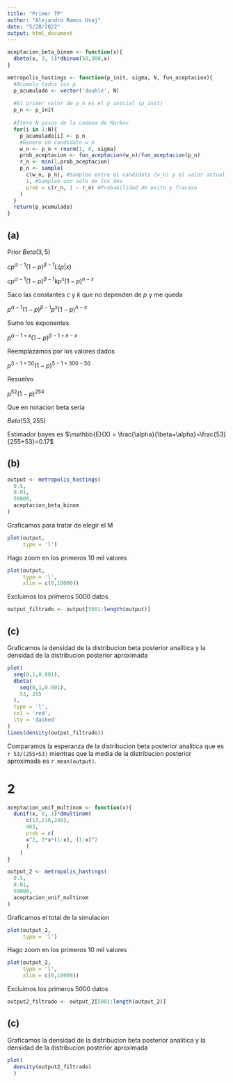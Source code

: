 ```yaml
---
title: "Primer TP"
author: "Alejandro Ramos Usaj"
date: "5/28/2022"
output: html_document
---
```


```r
aceptacion_beta_binom <- function(x){
  dbeta(x, 3, 5)*dbinom(50,300,x)
}

metropolis_hastings <- function(p_init, sigma, N, fun_aceptacion){
  #Acumulo todos los p
  p_acumulado <- vector('double', N)
  
  #El primer valor de p_n es el p inicial (p_init)
  p_n <- p_init
  
  #Itero N pasos de la cadena de Markov
  for(i in 1:N){
    p_acumulado[i] <- p_n
    #Genero un candidato w_n
    w_n <- p_n + rnorm(1, 0, sigma)
    prob_aceptacion <- fun_aceptacion(w_n)/fun_aceptacion(p_n)
    r_n <- min(1,prob_aceptacion)
    p_n <- sample(
      c(w_n, p_n), #Sampleo entre el candidato (w_n) y el valor actual (p_n)
      1, #Sampleo uno solo de los dos
      prob = c(r_n, 1 - r_n) #Probabilidad de exito y fracaso
    )
  }
  return(p_acumulado)
}
```


## (a)

Prior $Beta(3,5)$

$cp^{\alpha-1}(1-p)^{\beta-1}L(p|x)$

$cp^{\alpha-1}(1-p)^{\beta-1}kp^x(1-p)^{n-x}$

Saco las constantes $c$ y $k$ que no dependen de $p$ y me queda

$p^{\alpha-1}(1-p)^{\beta-1}p^x(1-p)^{n-x}$

Sumo los exponentes

$p^{\alpha-1+x}(1-p)^{\beta-1+n-x}$

Reemplazamos por los valores dados

$p^{3-1+50}(1-p)^{5-1+300-50}$

Resuelvo

$p^{52}(1-p)^{254}$

Que en notacion beta seria 

$Beta(53,255)$

Estimador bayes es $\mathbb{E}(X) = \frac{\alpha}{\beta+\alpha}=\frac{53}{255+53}=0.17$

## (b)

```r
output <- metropolis_hastings(
  0.5,
  0.01,
  50000,
  aceptacion_beta_binom
)
```

Graficamos para tratar de elegir el M

```r
plot(output,
     type = 'l')
```
Hago zoom en los primeros 10 mil valores

```r
plot(output,
     type = 'l',
     xlim = c(0,10000))
```

Excluimos los primeros 5000 datos 

```r
output_filtrado <- output[5001:length(output)]
```


## (c)

Graficamos la densidad de la distribucion beta posterior analitica y la densidad de la distribucion posterior aproximada

```r
plot(
  seq(0,1,0.001),
  dbeta(
    seq(0,1,0.001),
    53, 255
  ),
  type = 'l',
  col = 'red',
  lty = 'dashed'
)
lines(density(output_filtrado))
```
Comparamos la esperanza de la distribucion beta posterior analitica que es `r 53/(255+53)` mientras que la media de la distribucion posterior aproximada es `r mean(output)`.

# 2

```r
aceptacion_unif_multinom <- function(x){
  dunif(x, 0, 1)*dmultinom(
      c(13,210,240), 
      463,
      prob = c(
      x^2, 2*x*(1-x), (1-x)^2  
      )
    )
}

output_2 <- metropolis_hastings(
  0.5, 
  0.01,
  50000,
  aceptacion_unif_multinom
)
```


Graficamos el total de la simulacion

```r
plot(output_2,
     type = 'l')
```
Hago zoom en los primeros 10 mil valores

```r
plot(output_2,
     type = 'l',
     xlim = c(0,10000))
```

Excluimos los primeros 5000 datos 

```r
output2_filtrado <- output_2[5001:length(output_2)]
```


## (c)

Graficamos la densidad de la distribucion beta posterior analitica y la densidad de la distribucion posterior aproximada

```r
plot(
  density(output2_filtrado)
  )
```







